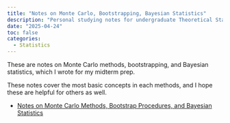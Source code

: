 ```yaml
---
title: "Notes on Monte Carlo, Bootstrapping, Bayesian Statistics"
description: "Personal studying notes for undergraduate Theoretical Statistics(1) midterm"
date: "2025-04-24"
toc: false
categories:
  - Statistics
---
```

  

These are notes on Monte Carlo methods, bootstrapping, and Bayesian statistics, which I wrote for my midterm prep.

These notes cover the most basic concepts in each methods, and I hope these are helpful for others as well.

- [Notes on Monte Carlo Methods, Bootstrap Procedures, and Bayesian Statistics](MC-BS-Bayesian.pdf)